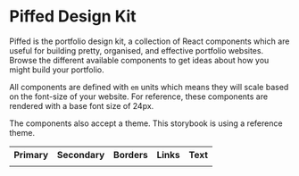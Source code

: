 
<Meta title="Piffed/Introduction" />

<style>
  {` 
  th, td {
    width: 100px;
    text-align: center;
    height: 40px;
    font-size: 18px;
  }

  td {
    border: 2px solid grey;
  }
  `}
</style>

# Piffed Design Kit

Piffed is the portfolio design kit, a collection of React components which are useful for building pretty, organised, and effective portfolio websites. Browse the different available components
to get ideas about how you might build your portfolio.

All components are defined with `em` units which means they will scale based on the font-size of your website. For reference, these components are rendered with a base font size of 24px.

The components also accept a theme. This storybook is using a reference theme.

<table>
  <th>Primary</th>
  <th>Secondary</th>
  <th>Borders</th>
  <th>Links</th>
  <th>Text</th>
  <tr />
  <td style={{ backgroundColor: '#fcba03' }}></td>
  <td style={{ backgroundColor: '#ba03fc' }}></td>
  <td style={{ backgroundColor: '#c790d6' }}></td>
  <td style={{ backgroundColor: '#c790d6' }}></td>
  <td style={{ backgroundColor: '#edede8' }}></td>

</table>
